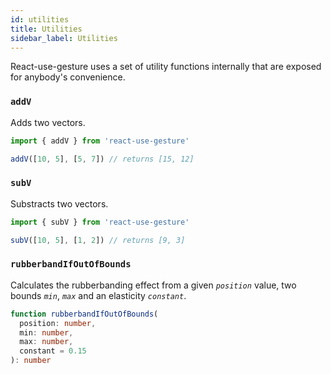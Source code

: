 ```yaml
---
id: utilities
title: Utilities
sidebar_label: Utilities
---
```


React-use-gesture uses a set of utility functions internally that are exposed for anybody's convenience.

### `addV`

Adds two vectors.

```jsx {1-100}
import { addV } from 'react-use-gesture'

addV([10, 5], [5, 7]) // returns [15, 12]
```

### `subV`

Substracts two vectors.

```jsx {1-100}
import { subV } from 'react-use-gesture'

subV([10, 5], [1, 2]) // returns [9, 3]
```

### `rubberbandIfOutOfBounds`

Calculates the rubberbanding effect from a given _`position`_ value, two bounds _`min`_, _`max`_ and an elasticity _`constant`_.

```ts {1-100}
function rubberbandIfOutOfBounds(
  position: number,
  min: number,
  max: number,
  constant = 0.15
): number
```
